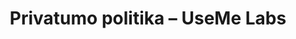﻿---
title: "Privatumo politika – UseMe Labs"
description: "Kaip UseMe Labs tvarko, saugo ir prižiūri asmens duomenis bei paslaugos žurnalus."
layout: "page"
hero:
  eyebrow: "Privatumas"
  headline: "Privatumo politika"
  subheadline: "Skaidriai aprašome, kaip tvarkome jūsų komandos duomenis ir kokias teises turite."
sections:
  - id: "rinkimas"
    heading: "Kokius duomenis renkame"
    body: |
      Tvarkome tik tuos duomenis, kurie būtini paslaugai teikti: sąskaitų išrašymo duomenis, autentifikavimo informaciją, žurnalus ir turinį, kurį įkeliate į platformą.
    bullets:
      - "Pagrindinė paskyros informacija (vardas, el. paštas, įmonės duomenys)"
      - "Įkelti dokumentai, pranešimai ir agentų instrukcijos"
      - "Techniniai žurnalai (IP, naršyklė, laiko žymos) saugomi 90 dienų"
  - id: "pagrindas"
    heading: "Teisinis pagrindas"
    body: |
      Duomenis tvarkome sutarties vykdymo, teisinių įsipareigojimų ir teisėto intereso pagrindu. Jei reikia, gauname aiškų sutikimą papildomai analitikai ar komunikacijai.
  - id: "saugojimas"
    heading: "Saugojimo vieta ir trukmė"
    body: |
      Duomenys laikomi ES duomenų centruose (Vokietija ir Lenkija). Galite rinktis privatų diegimą. Dokumentai pašalinami per 30 dienų nuo paskyros uždarymo, žurnalai – po 90 dienų.
  - id: "dalinimasis"
    heading: "Dalijimasis su trečiosiomis šalimis"
    body: |
      Dalijamės tik su paslaugų teikėjais, kurie padeda palaikyti infrastruktūrą (debesų platformos, el. laiškų paslaugos). Visi tiekėjai pasirašę duomenų tvarkymo sutartis ir laikosi GDPR.
  - id: "teises"
    heading: "Jūsų teisės"
    body: |
      Galite prašyti prieigos, taisymo, apribojimo ar ištrynimo. Rašykite privacy@usemelabs.com – atsakysime per 30 dienų. Taip pat galite pateikti skundą Valstybinei duomenų apsaugos inspekcijai.
  - id: "apsauga"
    heading: "Saugumo priemonės"
    body: |
      Taikome šifravimą, rolėmis paremtą prieigą, žurnalus ir dvikopį autentifikavimą. Atliekame reguliarų penetracinį testavimą ir turime incidentų reagavimo planą.
  - id: "pakeitimai"
    heading: "Politikos pakeitimai"
    body: |
      Apie reikšmingus pakeitimus pranešame el. paštu ne vėliau kaip prieš 30 dienų. Naujausia versija visada prieinama šiame puslapyje.
---
